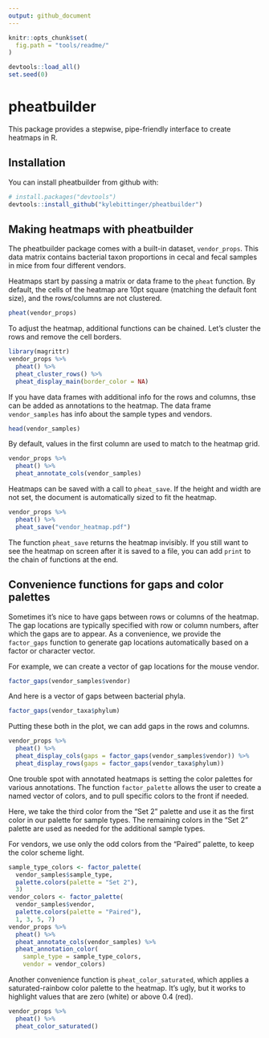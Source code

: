 ```yaml
---
output: github_document
---
```


<!-- README.md is generated from README.Rmd. Please edit that file -->

```r
knitr::opts_chunk$set(
  fig.path = "tools/readme/"
)
```

```r
devtools::load_all()
set.seed(0)
```

# pheatbuilder

This package provides a stepwise, pipe-friendly interface to create heatmaps in
R.

## Installation

You can install pheatbuilder from github with:

```r
# install.packages("devtools")
devtools::install_github("kylebittinger/pheatbuilder")
```

## Making heatmaps with pheatbuilder

The pheatbuilder package comes with a built-in dataset, `vendor_props`. This
data matrix contains bacterial taxon proportions in cecal and fecal samples
in mice from four different vendors.

Heatmaps start by passing a matrix or data frame to the `pheat` function. By
default, the cells of the heatmap are 10pt square (matching the default font
size), and the rows/columns are not clustered.

```r
pheat(vendor_props)
```

To adjust the heatmap, additional functions can be chained. Let's cluster
the rows and remove the cell borders.

```r
library(magrittr)
vendor_props %>%
  pheat() %>%
  pheat_cluster_rows() %>%
  pheat_display_main(border_color = NA)
```

If you have data frames with additional info for the rows and columns, thse can
be added as annotations to the heatmap. The data frame `vendor_samples` has
info about the sample types and vendors.

```r
head(vendor_samples)
```

By default, values in the first column are used to match to the heatmap grid.

```r
vendor_props %>%
  pheat() %>%
  pheat_annotate_cols(vendor_samples)
```

Heatmaps can be saved with a call to `pheat_save`. If the height and width
are not set, the document is automatically sized to fit the heatmap.

```r
vendor_props %>%
  pheat() %>%
  pheat_save("vendor_heatmap.pdf")
```


The function `pheat_save` returns the heatmap invisibly. If you still want to
see the heatmap on screen after it is saved to a file, you can add `print` to
the chain of functions at the end.

## Convenience functions for gaps and color palettes

Sometimes it's nice to have gaps between rows or columns of the heatmap. The
gap locations are typically specified with row or column numbers, after which
the gaps are to appear. As a convenience, we provide the `factor_gaps` function
to generate gap locations automatically based on a factor or character vector.

For example, we can create a vector of gap locations for the mouse vendor.

```r
factor_gaps(vendor_samples$vendor)
```

And here is a vector of gaps between bacterial phyla.

```r
factor_gaps(vendor_taxa$phylum)
```

Putting these both in the plot, we can add gaps in the rows and columns.

```r
vendor_props %>%
  pheat() %>%
  pheat_display_cols(gaps = factor_gaps(vendor_samples$vendor)) %>%
  pheat_display_rows(gaps = factor_gaps(vendor_taxa$phylum))
```

One trouble spot with annotated heatmaps is setting the color palettes for
various annotations. The function `factor_palette` allows the user to create a
named vector of colors, and to pull specific colors to the front if needed.

Here, we take the third color from the "Set 2" palette and use it as the first
color in our palette for sample types. The remaining colors in the "Set 2"
palette are used as needed for the additional sample types.

For vendors, we use only the odd colors from the "Paired" palette, to keep the
color scheme light.

```r
sample_type_colors <- factor_palette(
  vendor_samples$sample_type, 
  palette.colors(palette = "Set 2"), 
  3)
vendor_colors <- factor_palette(
  vendor_samples$vendor,
  palette.colors(palette = "Paired"),
  1, 3, 5, 7)
vendor_props %>%
  pheat() %>%
  pheat_annotate_cols(vendor_samples) %>%
  pheat_annotation_color(
    sample_type = sample_type_colors,
    vendor = vendor_colors)
```

Another convenience function is `pheat_color_saturated`, which applies a
saturated-rainbow color palette to the heatmap. It's ugly, but it works to
highlight values that are zero (white) or above 0.4 (red).

```r
vendor_props %>%
  pheat() %>%
  pheat_color_saturated()
```

